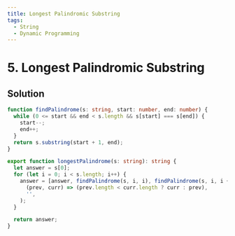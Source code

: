 ```yaml
---
title: Longest Palindromic Substring
tags:
  - String
  - Dynamic Programming
---
```


# 5. Longest Palindromic Substring

<Badges>
  <LevelBadge level="medium" />
  <TopicBadge name="String" slug="string" />
  <TopicBadge name="Dynamic Programming" slug="dynamic-programming" />
</Badges>

## Solution

```typescript filename="solution.ts" copy
function findPalindrome(s: string, start: number, end: number) {
  while (0 <= start && end < s.length && s[start] === s[end]) {
    start--;
    end++;
  }
  return s.substring(start + 1, end);
}

export function longestPalindrome(s: string): string {
  let answer = s[0];
  for (let i = 0; i < s.length; i++) {
    answer = [answer, findPalindrome(s, i, i), findPalindrome(s, i, i + 1)].reduce(
      (prev, curr) => (prev.length < curr.length ? curr : prev),
      '',
    );
  }

  return answer;
}
```

<ProblemLink
  codingSite="leetcode"
  href="https://leetcode.com/problems/longest-palindromic-substring/"
  title="Longest Palindromic Substring"
/>
